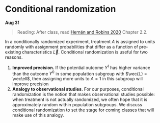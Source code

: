 
# Conditional randomization

**Aug 31**

> Reading: After class, read [Hernán and Robins 2020](https://www.hsph.harvard.edu/miguel-hernan/causal-inference-book/) Chapter 2.2.

In a conditionally randomized experiment, treatment $A$ is assigned to units randomly with assignment probabilities that differ as a function of pre-existing characteristics $\vec{L}$. Conditional randomization is useful for two reasons.

1. **Improved precision.** If the potential outcome $Y^1$ has higher variance than the outcome $Y^0$ in some population subgroup with $\vec{L} = \vec\ell$, then assigning more units to $A = 1$ in this subgroup will improve precision
2. **Analogy to observational studies.** For our purposes, conditional randomization is the notion that makes observational studies possible: when treatment is not actually randomized, we often hope that it is approximately random within population subgroups. We discuss conditional randomization to set the stage for coming classes that will make use of this analogy.

